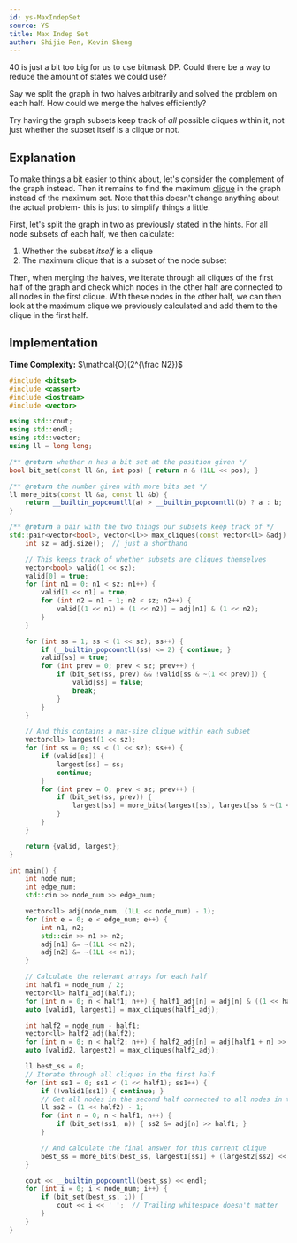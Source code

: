 ```yaml
---
id: ys-MaxIndepSet
source: YS
title: Max Indep Set
author: Shijie Ren, Kevin Sheng
---
```


<Spoiler title="Hint 1">

40 is just a bit too big for us to use bitmask DP.
Could there be a way to reduce the amount of states we could use?

</Spoiler>

<Spoiler title="Hint 2">

Say we split the graph in two halves arbitrarily and solved the problem on each half.
How could we merge the halves efficiently?

</Spoiler>

<Spoiler title="Hint 3">

Try having the graph subsets keep track of *all* possible cliques within it, not just whether
the subset itself is a clique or not.

</Spoiler>

<Spoiler title="Solution">

## Explanation

To make things a bit easier to think about, let's consider the complement of the graph instead.
Then it remains to find the maximum [clique](https://en.wikipedia.org/wiki/Clique_(graph_theory))
in the graph instead of the maximum set.
Note that this doesn't change anything about the actual problem- this is just to simplify things a little.

First, let's split the graph in two as previously stated in the hints.
For all node subsets of each half, we then calculate:
1. Whether the subset *itself* is a clique
2. The maximum clique that is a subset of the node subset

Then, when merging the halves, we iterate through all cliques of the first half of the graph
and check which nodes in the other half are connected to all nodes in the first clique.
With these nodes in the other half, we can then look at the maximum clique we previously calculated
and add them to the clique in the first half.

## Implementation

**Time Complexity:** $\mathcal{O}(2^{\frac N2})$

<LanguageSection>
<CPPSection>

```cpp
#include <bitset>
#include <cassert>
#include <iostream>
#include <vector>

using std::cout;
using std::endl;
using std::vector;
using ll = long long;

/** @return whether n has a bit set at the position given */
bool bit_set(const ll &n, int pos) { return n & (1LL << pos); }

/** @return the number given with more bits set */
ll more_bits(const ll &a, const ll &b) {
	return __builtin_popcountll(a) > __builtin_popcountll(b) ? a : b;
}

/** @return a pair with the two things our subsets keep track of */
std::pair<vector<bool>, vector<ll>> max_cliques(const vector<ll> &adj) {
	int sz = adj.size();  // just a shorthand

	// This keeps track of whether subsets are cliques themselves
	vector<bool> valid(1 << sz);
	valid[0] = true;
	for (int n1 = 0; n1 < sz; n1++) {
		valid[1 << n1] = true;
		for (int n2 = n1 + 1; n2 < sz; n2++) {
			valid[(1 << n1) + (1 << n2)] = adj[n1] & (1 << n2);
		}
	}

	for (int ss = 1; ss < (1 << sz); ss++) {
		if (__builtin_popcountll(ss) <= 2) { continue; }
		valid[ss] = true;
		for (int prev = 0; prev < sz; prev++) {
			if (bit_set(ss, prev) && !valid[ss & ~(1 << prev)]) {
				valid[ss] = false;
				break;
			}
		}
	}

	// And this contains a max-size clique within each subset
	vector<ll> largest(1 << sz);
	for (int ss = 0; ss < (1 << sz); ss++) {
		if (valid[ss]) {
			largest[ss] = ss;
			continue;
		}
		for (int prev = 0; prev < sz; prev++) {
			if (bit_set(ss, prev)) {
				largest[ss] = more_bits(largest[ss], largest[ss & ~(1 << prev)]);
			}
		}
	}

	return {valid, largest};
}

int main() {
	int node_num;
	int edge_num;
	std::cin >> node_num >> edge_num;

	vector<ll> adj(node_num, (1LL << node_num) - 1);
	for (int e = 0; e < edge_num; e++) {
		int n1, n2;
		std::cin >> n1 >> n2;
		adj[n1] &= ~(1LL << n2);
		adj[n2] &= ~(1LL << n1);
	}

	// Calculate the relevant arrays for each half
	int half1 = node_num / 2;
	vector<ll> half1_adj(half1);
	for (int n = 0; n < half1; n++) { half1_adj[n] = adj[n] & ((1 << half1) - 1); }
	auto [valid1, largest1] = max_cliques(half1_adj);

	int half2 = node_num - half1;
	vector<ll> half2_adj(half2);
	for (int n = 0; n < half2; n++) { half2_adj[n] = adj[half1 + n] >> half1; }
	auto [valid2, largest2] = max_cliques(half2_adj);

	ll best_ss = 0;
	// Iterate through all cliques in the first half
	for (int ss1 = 0; ss1 < (1 << half1); ss1++) {
		if (!valid1[ss1]) { continue; }
		// Get all nodes in the second half connected to all nodes in the first
		ll ss2 = (1 << half2) - 1;
		for (int n = 0; n < half1; n++) {
			if (bit_set(ss1, n)) { ss2 &= adj[n] >> half1; }
		}

		// And calculate the final answer for this current clique
		best_ss = more_bits(best_ss, largest1[ss1] + (largest2[ss2] << half1));
	}

	cout << __builtin_popcountll(best_ss) << endl;
	for (int i = 0; i < node_num; i++) {
		if (bit_set(best_ss, i)) {
			cout << i << ' ';  // Trailing whitespace doesn't matter
		}
	}
}
```

</CPPSection>
</LanguageSection>

</Spoiler>
